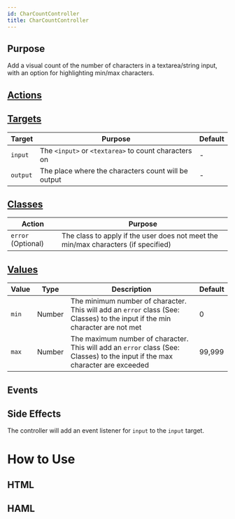 ```yaml
---
id: CharCountController
title: CharCountController
---
```




## Purpose

Add a visual count of the number of characters in a textarea/string input, with an option for highlighting min/max characters.


## [Actions](https://stimulus.hotwire.dev/reference/actions)


<NoActions/>

## [Targets](https://stimulus.hotwire.dev/reference/targets)

| Target | Purpose | Default |
| --- | --- | --- |
| `input` | The `<input>` or `<textarea>` to count characters on | - |
| `output` | The place where the characters count will be output | - |

## [Classes](https://stimulus.hotwire.dev/reference/classes)

| Action | Purpose |
| --- | --- |
| `error` (Optional) | The class to apply if the user does not meet the min/max characters (if specified) |

## [Values](https://stimulus.hotwire.dev/reference/values)

| Value | Type | Description | Default |
| --- | --- | --- | --- |
| `min` | Number | The minimum number of character. This will add an `error` class (See: Classes) to the input if the min character are not met | 0 |
| `max` | Number | The maximum number of character. This will add an `error` class (See: Classes) to the input if the max character are exceeded | 99,999 |

## Events


<NoEvents/>

## Side Effects

The controller will add an event listener for `input` to the `input` target.



# How to Use

## HTML

<CharCountControllerHtml/>

## HAML

<CharCountControllerHaml/>


